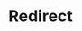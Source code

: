 ---
layout: src/layouts/Redirect.astro
title: Redirect
redirect: https://octopus.com/docs/kubernetes
pubDate:  2024-07-29
navSearch: false
navSitemap: false
navMenu: false
---